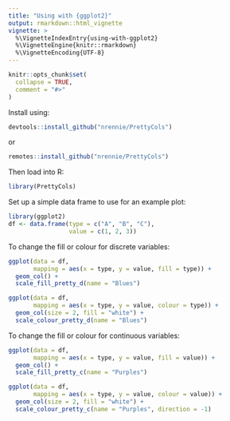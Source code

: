 ```yaml
---
title: "Using with {ggplot2}"
output: rmarkdown::html_vignette
vignette: >
  %\VignetteIndexEntry{using-with-ggplot2}
  %\VignetteEngine{knitr::rmarkdown}
  %\VignetteEncoding{UTF-8}
---
```


```r
knitr::opts_chunk$set(
  collapse = TRUE,
  comment = "#>"
)
```

Install using:
``` r
devtools::install_github("nrennie/PrettyCols")
```
or
``` r
remotes::install_github("nrennie/PrettyCols")
```

Then load into R:
```r
library(PrettyCols)
```

Set up a simple data frame to use for an example plot:
```r
library(ggplot2)
df <- data.frame(type = c("A", "B", "C"), 
                 value = c(1, 2, 3))
```

To change the fill or colour for discrete variables:
```r
ggplot(data = df, 
       mapping = aes(x = type, y = value, fill = type)) +
  geom_col() +
  scale_fill_pretty_d(name = "Blues")

ggplot(data = df, 
       mapping = aes(x = type, y = value, colour = type)) +
  geom_col(size = 2, fill = "white") +
  scale_colour_pretty_d(name = "Blues")
```

To change the fill or colour for continuous variables:
```r
ggplot(data = df, 
       mapping = aes(x = type, y = value, fill = value)) +
  geom_col() +
  scale_fill_pretty_c(name = "Purples")

ggplot(data = df, 
       mapping = aes(x = type, y = value, colour = value)) +
  geom_col(size = 2, fill = "white") +
  scale_colour_pretty_c(name = "Purples", direction = -1)
```




